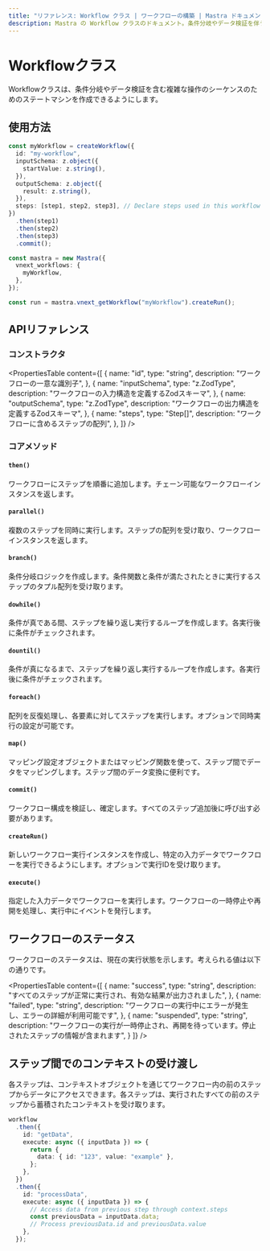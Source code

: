 ```yaml
---
title: "リファレンス: Workflow クラス | ワークフローの構築 | Mastra ドキュメント"
description: Mastra の Workflow クラスのドキュメント。条件分岐やデータ検証を伴う複雑な操作シーケンスのためのステートマシンを作成できます。
---
```


# Workflowクラス

Workflowクラスは、条件分岐やデータ検証を含む複雑な操作のシーケンスのためのステートマシンを作成できるようにします。

## 使用方法

```typescript
const myWorkflow = createWorkflow({
  id: "my-workflow",
  inputSchema: z.object({
    startValue: z.string(),
  }),
  outputSchema: z.object({
    result: z.string(),
  }),
  steps: [step1, step2, step3], // Declare steps used in this workflow
})
  .then(step1)
  .then(step2)
  .then(step3)
  .commit();

const mastra = new Mastra({
  vnext_workflows: {
    myWorkflow,
  },
});

const run = mastra.vnext_getWorkflow("myWorkflow").createRun();
```

## APIリファレンス

### コンストラクタ

<PropertiesTable
  content={[
    {
      name: "id",
      type: "string",
      description: "ワークフローの一意な識別子",
    },
    {
      name: "inputSchema",
      type: "z.ZodType<any>",
      description: "ワークフローの入力構造を定義するZodスキーマ",
    },
    {
      name: "outputSchema",
      type: "z.ZodType<any>",
      description: "ワークフローの出力構造を定義するZodスキーマ",
    },
    {
      name: "steps",
      type: "Step[]",
      description: "ワークフローに含めるステップの配列",
    },
  ]}
/>

### コアメソッド

#### `then()`

ワークフローにステップを順番に追加します。チェーン可能なワークフローインスタンスを返します。

#### `parallel()`

複数のステップを同時に実行します。ステップの配列を受け取り、ワークフローインスタンスを返します。

#### `branch()`

条件分岐ロジックを作成します。条件関数と条件が満たされたときに実行するステップのタプル配列を受け取ります。

#### `dowhile()`

条件が真である間、ステップを繰り返し実行するループを作成します。各実行後に条件がチェックされます。

#### `dountil()`

条件が真になるまで、ステップを繰り返し実行するループを作成します。各実行後に条件がチェックされます。

#### `foreach()`

配列を反復処理し、各要素に対してステップを実行します。オプションで同時実行の設定が可能です。

#### `map()`

マッピング設定オブジェクトまたはマッピング関数を使って、ステップ間でデータをマッピングします。ステップ間のデータ変換に便利です。

#### `commit()`

ワークフロー構成を検証し、確定します。すべてのステップ追加後に呼び出す必要があります。

#### `createRun()`

新しいワークフロー実行インスタンスを作成し、特定の入力データでワークフローを実行できるようにします。オプションで実行IDを受け取ります。

#### `execute()`

指定した入力データでワークフローを実行します。ワークフローの一時停止や再開を処理し、実行中にイベントを発行します。


## ワークフローのステータス

ワークフローのステータスは、現在の実行状態を示します。考えられる値は以下の通りです。

<PropertiesTable
  content={[
    {
      name: "success",
      type: "string", 
      description: "すべてのステップが正常に実行され、有効な結果が出力されました",
    },
    {
      name: "failed",
      type: "string",
      description: "ワークフローの実行中にエラーが発生し、エラーの詳細が利用可能です",
    },
    {
      name: "suspended", 
      type: "string",
      description: "ワークフローの実行が一時停止され、再開を待っています。停止されたステップの情報が含まれます",
    }
  ]}
/>

## ステップ間でのコンテキストの受け渡し

各ステップは、コンテキストオブジェクトを通じてワークフロー内の前のステップからデータにアクセスできます。各ステップは、実行されたすべての前のステップから蓄積されたコンテキストを受け取ります。

```typescript
workflow
  .then({
    id: "getData",
    execute: async ({ inputData }) => {
      return {
        data: { id: "123", value: "example" },
      };
    },
  })
  .then({
    id: "processData",
    execute: async ({ inputData }) => {
      // Access data from previous step through context.steps
      const previousData = inputData.data;
      // Process previousData.id and previousData.value
    },
  });
```
